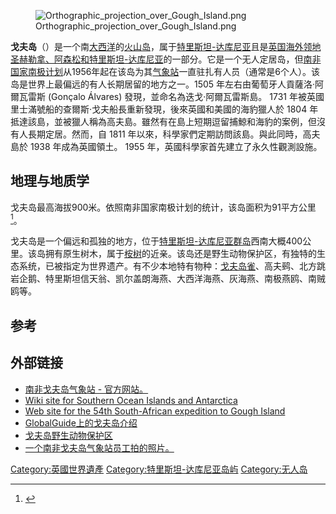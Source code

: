 {{noteTA|G1=地名|1=zh:戈夫岛;zh-hans:戈夫岛;zh-hant:果夫島;}}
{{世界遗产概要表
|zh_name = 戈夫岛和伊纳克塞瑟布尔岛
|site_img = File:Gough island top view.png
|site_img_capt = 戈夫岛
|site_img_width = 275px
|en_name = Gough and Inaccessible Islands
|fr_name = Îles de Gough et Inaccessible
|country = {{UK}}
|area = 
|criterion_n = vii, x
|ID = 740
|Region = 欧洲和北美洲
|rg_year = 1995
|Danger_year = 
|ex_rg_year = 
|iucn = 
|remarks = 
|org_url = http://whc.unesco.org/en/list/740
|map_img = File:Tristan Map.png
|map_img_width = 275px
|locator_x = 
|locator_y = 
|Coor = {{coord|-40.3181|-9.9353|display=inline}}
}}
[[File:Orthographic_projection_over_Gough_Island.png|thumb]]

'''戈夫岛'''（{{lang-en|Gough Island}}）是一个南[[大西洋|大西洋]]的[[火山岛|火山岛]]，属于[[特里斯坦-达库尼亚|特里斯坦-达库尼亚]]且是[[英国海外领地|英国海外领地]][[圣赫勒拿、阿森松和特里斯坦-达库尼亚|圣赫勒拿、阿森松和特里斯坦-达库尼亚]]的一部分。它是一个无人定居岛，但[[南非国家南极计划|南非国家南极计划]]从1956年起在该岛为其[[气象站|气象站]]一直驻扎有人员（通常是6个人）。该岛是世界上最偏远的有人长期居留的地方之一。1505 年左右由葡萄牙人貢薩洛·阿爾瓦雷斯 (Gonçalo Álvares) 發現，並命名為迭戈·阿爾瓦雷斯島。 1731 年被英國里士滿號船的查爾斯·戈夫船長重新發現，後來英國和美國的海豹獵人於 1804 年抵達該島，並被獵人稱為高夫島。雖然有在島上短期逗留捕鯨和海豹的案例，但沒有人長期定居。然而，自 1811 年以來，科學家們定期訪問該島。與此同時，高夫島於 1938 年成為英國領土。 1955 年，英國科學家首先建立了永久性觀測設施。

==地理与地质学==

戈夫岛最高海拔900米。依照南非国家南极计划的统计，该岛面积为91平方公里<ref>{{Cite web |url=http://www.sanap.ac.za/sanap_gough/sanap_gough.html |title=存档副本 |accessdate=2010-04-06 |archive-date=2017-09-12 |archive-url=https://web.archive.org/web/20170912193226/http://www.sanap.ac.za/sanap_gough/sanap_gough.html |dead-url=yes }}</ref>。

戈夫岛是一个偏远和孤独的地方，位于[[特里斯坦-达库尼亚群岛|特里斯坦-达库尼亚群岛]]西南大概400公里。该岛拥有原生树木，属于[[桉树|桉树]]的近亲。该岛还是野生动物保护区，有独特的生态系统，已被指定为世界遗产。有不少本地特有物种：[[戈夫岛雀|戈夫岛雀]]、高夫鹀、北方跳岩企鹅、特里斯坦信天翁、凯尔盖朗海燕、大西洋海燕、灰海燕、南极燕鸥、南贼鸥等。

==参考==
{{reflist}}

==外部链接==
*[http://www.sanap.ac.za/sanap_gough/sanap_gough.html 南非戈夫岛气象站 - 官方网站。] {{Wayback|url=http://www.sanap.ac.za/sanap_gough/sanap_gough.html |date=20170912193226 }}
*[http://www.plus40south.co.za Wiki site for Southern Ocean Islands and Antarctica] {{Webarchive|url=https://archive.is/20121224173559/http://www.plus40south.co.za/ |date=2012-12-24 }}
*[http://www.gough.co.za Web site for the 54th South-African expedition to Gough Island] {{Wayback|url=http://www.gough.co.za/ |date=20170914210539 }}
*[http://www.globalguide.org/index.html?id=297 GlobalGuide上的戈夫岛介绍] {{Wayback|url=http://www.globalguide.org/index.html?id=297 |date=20200814012827 }}
*[http://whc.unesco.org/sites/740.htm 戈夫岛野生动物保护区] {{Wayback|url=http://whc.unesco.org/sites/740.htm |date=20090107221704 }}
*[http://www.flickr.com/photos/chantal_steyn/sets/72157612980545317/ 一个南非戈夫岛气象站员工拍的照片。] {{Wayback|url=http://www.flickr.com/photos/chantal_steyn/sets/72157612980545317/ |date=20200614142502 }}

{{特里斯坦达库尼亚}}
{{英國世界遺產}}

{{Authority control}}
[[Category:英國世界遺產|Category:英國世界遺產]]
[[Category:特里斯坦-达库尼亚岛屿|Category:特里斯坦-达库尼亚岛屿]]
[[Category:无人岛|Category:无人岛]]